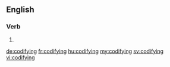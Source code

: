 ==English==

===Verb===
{{head|en|present participle}}

# {{present participle of|codify|lang=en}}

[[de:codifying]]
[[fr:codifying]]
[[hu:codifying]]
[[my:codifying]]
[[sv:codifying]]
[[vi:codifying]]